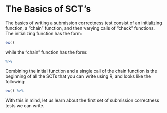 # The Basics of SCT's

The basics of writing a submission correctness test consist of an initializing function, a "chain" function, and then varying calls of "check" functions. The initializing function has the form:

```r
ex()
```

while the “chain” function has the form:

```r
%>%
```

Combining the initial function and a single call of the chain function is the beginning of all the SCTs that you can write using R, and looks like the following:

```r
ex() %>%
```

With this in mind, let us learn about the first set of submission correctness tests we can write.